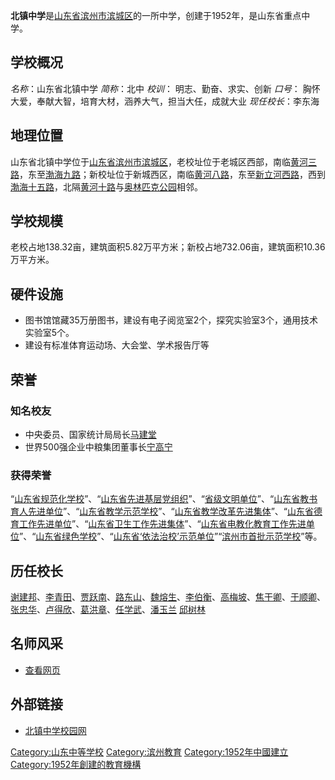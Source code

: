 {{Unreferenced|time=2018-02-04T05:11:28+00:00}}
'''北镇中学'''是[[山东省|山东省]][[滨州市|滨州市]][[滨城区|滨城区]]的一所中学，创建于1952年，是山东省重点中学。

==学校概况==
''名称''：山东省北镇中学
''简称''：北中
''校训''： 明志、勤奋、求实、创新
''口号''： 胸怀大爱，奉献大智，培育大材，涵养大气，担当大任，成就大业
''现任校长''：李东海

==地理位置==
山东省北镇中学位于[[山东省|山东省]][[滨州市|滨州市]][[滨城区|滨城区]]，老校址位于老城区西部，南临[[黄河三路|黄河三路]]，东至[[渤海九路|渤海九路]]；新校址位于新城西区，南临[[黄河八路|黄河八路]]，东至[[新立河西路|新立河西路]]，西到[[渤海十五路|渤海十五路]]，北隔[[黄河十路|黄河十路]]与[[奥林匹克公园|奥林匹克公园]]相邻。

==学校规模==
老校占地138.32亩，建筑面积5.82万平方米；新校占地732.06亩，建筑面积10.36万平方米。
==硬件设施==
*图书馆馆藏35万册图书，建设有电子阅览室2个，探究实验室3个，通用技术实验室5个。
* 建设有标准体育运动场、大会堂、学术报告厅等
==荣誉==
===知名校友===
* 中央委员、国家统计局局长[[马建堂|马建堂]]
*世界500强企业中粮集团董事长[[宁高宁|宁高宁]]
===获得荣誉===
“[[山东省规范化学校|山东省规范化学校]]”、“[[山东省先进基层党组织|山东省先进基层党组织]]”、“[[省级文明单位|省级文明单位]]”、“[[山东省教书育人先进单位|山东省教书育人先进单位]]”、“[[山东省教学示范学校|山东省教学示范学校]]”、“[[山东省教学改革先进集体|山东省教学改革先进集体]]”、“[[山东省德育工作先进单位|山东省德育工作先进单位]]”、“[[山东省卫生工作先进集体|山东省卫生工作先进集体]]”、“[[山东省电教化教育工作先进单位|山东省电教化教育工作先进单位]]”、“[[山东省绿色学校|山东省绿色学校]]”、“[[山东省‘依法治校’示范单位|山东省‘依法治校’示范单位]]”“[[滨州市首批示范学校|滨州市首批示范学校]]”等。
==历任校长==
[[谢建邦|谢建邦]]、[[李青田|李青田]]、[[贾跃南|贾跃南]]、[[路东山|路东山]]、[[魏熔生|魏熔生]]、[[李伯衡|李伯衡]]、[[高梅坡|高梅坡]]、[[焦干卿|焦干卿]]、[[于顺卿|于顺卿]]、 [[张忠华|张忠华]]、[[卢得欣|卢得欣]]、[[葛洪章|葛洪章]]、[[任学武|任学武]]、[[潘玉兰|潘玉兰]] [[邱树林|邱树林]]

==名师风采==
*[http://www.sdbz.cn/mingshi1.asp 查看网页]{{dead link|date=2017年11月 |bot=InternetArchiveBot |fix-attempted=yes }}
==外部链接==
*[http://www.sdbz.cn 北镇中学校园网]{{Wayback|url=http://www.sdbz.cn/ |date=20150406062404 }}

[[Category:山东中等学校|Category:山东中等学校]]
[[Category:滨州教育|Category:滨州教育]]
[[Category:1952年中國建立|Category:1952年中國建立]]
[[Category:1952年創建的教育機構|Category:1952年創建的教育機構]]
